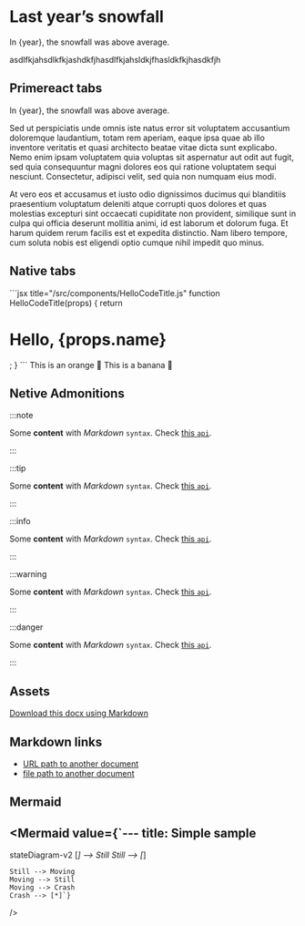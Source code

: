 

# Last year’s snowfall
In {year}, the snowfall was above average.


asdlfkjahsdlkfkjashdkfjhasdlfkjahsldkjfhasldkfkjhasdkfjh

## Primereact tabs
<TabView>
    <TabPanel header="Header I">
        In {year}, the snowfall was above average.
    </TabPanel>
    <TabPanel header="Header II">
        <p className="m-0">
            Sed ut perspiciatis unde omnis iste natus error sit voluptatem accusantium doloremque laudantium, totam rem aperiam, 
            eaque ipsa quae ab illo inventore veritatis et quasi architecto beatae vitae dicta sunt explicabo. Nemo
            enim ipsam voluptatem quia voluptas sit aspernatur aut odit aut fugit, sed quia consequuntur magni dolores eos qui 
            ratione voluptatem sequi nesciunt. Consectetur, adipisci velit, sed quia non numquam eius modi.
        </p>
    </TabPanel>
    <TabPanel header="Header III">
        <p className="m-0">
            At vero eos et accusamus et iusto odio dignissimos ducimus qui blanditiis praesentium voluptatum deleniti atque corrupti 
            quos dolores et quas molestias excepturi sint occaecati cupiditate non provident, similique sunt in
            culpa qui officia deserunt mollitia animi, id est laborum et dolorum fuga. Et harum quidem rerum facilis est et expedita distinctio. 
            Nam libero tempore, cum soluta nobis est eligendi optio cumque nihil impedit quo minus.
        </p>
    </TabPanel>
</TabView>

## Native tabs
<Tabs>
  <TabItem value="code" label="Code" default>
    ```jsx title="/src/components/HelloCodeTitle.js"
        function HelloCodeTitle(props) {
            return <h1>Hello, {props.name}</h1>;
        }
    ```
  </TabItem>
  <TabItem value="orange" label="Orange">
    This is an orange 🍊
  </TabItem>
  <TabItem value="banana" label="Banana">
    This is a banana 🍌
  </TabItem>
</Tabs>

## Netive Admonitions
:::note

Some **content** with _Markdown_ `syntax`. Check [this `api`](#).

:::

:::tip

Some **content** with _Markdown_ `syntax`. Check [this `api`](#).

:::

:::info

Some **content** with _Markdown_ `syntax`. Check [this `api`](#).

:::

:::warning

Some **content** with _Markdown_ `syntax`. Check [this `api`](#).

:::

:::danger

Some **content** with _Markdown_ `syntax`. Check [this `api`](#).

:::


## Assets

[Download this docx using Markdown](./../assets/test.txt)


## Markdown links
- [URL path to another document](./intro.md)
- [file path to another document](./tutorial-extras/manage-docs-versions.md)



## Mermaid
<Mermaid
  value={`---
title: Simple sample
---
stateDiagram-v2
    [*] --> Still
    Still --> [*]

    Still --> Moving
    Moving --> Still
    Moving --> Crash
    Crash --> [*]`}
/>